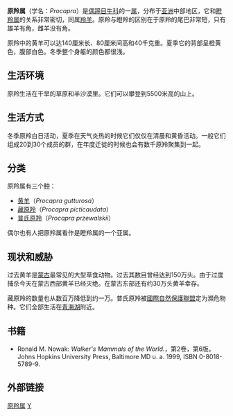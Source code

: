 {{Automatic Taxobox
| taxon = Procapra
| image = Procapra gutturosa - Bertuch.jpg
| image_caption = [[黄羊|黄羊]]（''Procapra gutturosa''）
| authority = [[布雷恩·霍顿·霍奇森|Hodgson]]，1846
}}
'''原羚属'''（学名：''Procapra''）是[[偶蹄目|偶蹄目]][[牛科|牛科]]的一[[属_(生物)|属]]，分布于[[亚洲|亚洲]]中部地区，它和[[瞪羚属|瞪羚属]]的关系非常密切，同属[[羚羊|羚羊]]。原羚与瞪羚的区别在于原羚的尾巴非常短，只有雄羊有角，雌羊没有角。

原羚中的黄羊可以达140厘米长、80厘米间高和40千克重。夏季它的背部呈橙黄色，腹部白色。冬季整个身躯的颜色都很浅。

==生活环境==
原羚生活在干旱的草原和半沙漠里。它们可以攀登到5500米高的山上。

==生活方式==
冬季原羚白日活动，夏季在天气炎热的时候它们仅仅在清晨和黄昏活动。一般它们组成20到30个成员的群，在年度迁徙的时候也会有数千原羚聚集到一起。

==分类==
原羚属有三个[[物种|种]]：
*[[黄羊|黄羊]]（''Procapra gutturosa''）
*[[藏原羚|藏原羚]]（''Procapra picticaudata''）
*[[普氏原羚|普氏原羚]]（''Procapra przewalskii''）
{{Taxonbar|from=Q782492}}

偶尔也有人把原羚属看作是瞪羚属的一个亚属。

==现状和威胁==
过去黄羊是[[蒙古|蒙古]]最常见的大型草食动物。过去其数目曾经达到150万头。由于过度捕杀今天在蒙古西部黄羊已经灭绝。在蒙古东部还有约30万头黄羊幸存。

藏原羚的数量也从数百万降低到约一万。普氏原羚被[[國際自然保護聯盟|國際自然保護聯盟]]定为瀕危物种。它们全部生活在[[青海湖|青海湖]]附近。

==书籍==
* Ronald M. Nowak: ''Walker's Mammals of the World.''，第2卷，第6版。Johns Hopkins University Press, Baltimore MD u. a. 1999, ISBN 0-8018-5789-9.

==外部链接==
{{Commonscat|Procapra}}

[[Category:原羚属|]]
[[Category:牛科|Y]]